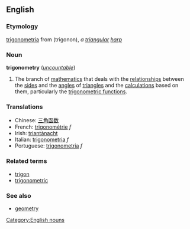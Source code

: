 ==English==
===Etymology===
{{L.}} [[trigonometria]] from {{Gr.}} (trigonon), ''a [[triangular]] [[harp]]''

===Noun===
{{wikipedia}}
'''trigonometry''' (''[[uncountable]]'')

#{{mathematics}} The branch of [[mathematics]] that deals with the [[relationship]]s between the [[side]]s and the [[angle]]s of [[triangle]]s and the [[calculation]]s based on them, particularly the [[trigonometric function]]s.

===Translations===
*Chinese: [[三角函数]]
*French: [[trigonométrie]] ''f''
*Irish: [[triantánacht]]
*Italian: [[trigonometria]] ''f''
*Portuguese: [[trigonometria]] ''f''

===Related terms===
*[[trigon]]
*[[trigonometric]]

===See also===
*[[geometry]]

[[Category:English nouns]]